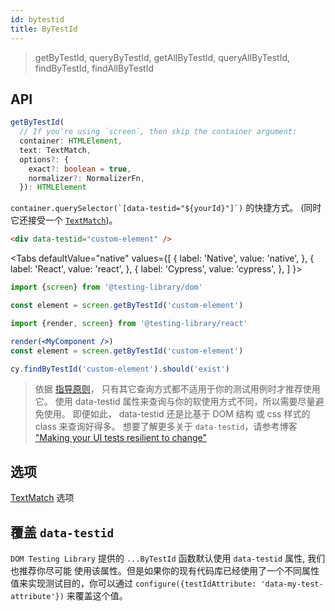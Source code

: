 ```yaml
---
id: bytestid
title: ByTestId
---
```



> getByTestId, queryByTestId, getAllByTestId, queryAllByTestId, findByTestId,
> findAllByTestId

## API

```typescript
getByTestId(
  // If you're using `screen`, then skip the container argument:
  container: HTMLElement,
  text: TextMatch,
  options?: {
    exact?: boolean = true,
    normalizer?: NormalizerFn,
  }): HTMLElement
```

`` container.querySelector(`[data-testid="${yourId}"]`) `` 的快捷方式。
(同时它还接受一个 [`TextMatch`](queries/about.mdx#textmatch))。

```html
<div data-testid="custom-element" />
```

<Tabs defaultValue="native" values={[ { label: 'Native', value: 'native', }, {
label: 'React', value: 'react', }, { label: 'Cypress', value: 'cypress', }, ] }>
<TabItem value="native">

```js
import {screen} from '@testing-library/dom'

const element = screen.getByTestId('custom-element')
```

  </TabItem>
  <TabItem value="react">

```jsx
import {render, screen} from '@testing-library/react'

render(<MyComponent />)
const element = screen.getByTestId('custom-element')
```

  </TabItem>
  <TabItem value="cypress">

```js
cy.findByTestId('custom-element').should('exist')
```

  </TabItem>
  </Tabs>

> 依据 [指导原则](guiding-principles.mdx)，
> 只有其它查询方式都不适用于你的测试用例时才推荐使用它。
> 使用 data-testid 属性来查询与你的软使用方式不同，所以需要尽量避免使用。
> 即便如此， data-testid 还是比基于 DOM 结构 或 css 样式的 class 来查询好得多。
> 想要了解更多关于 `data-testid`，请参考博客
> ["Making your UI tests resilient to change"](https://kentcdodds.com/blog/making-your-ui-tests-resilient-to-change)

## 选项

[TextMatch](queries/about.mdx#textmatch) 选项

## 覆盖 `data-testid`

`DOM Testing Library` 提供的 `...ByTestId` 函数默认使用 `data-testid` 属性, 我们也推荐你尽可能
使用该属性。但是如果你的现有代码库已经使用了一个不同属性值来实现测试目的，你可以通过 
`configure({testIdAttribute: 'data-my-test-attribute'})` 来覆盖这个值。
